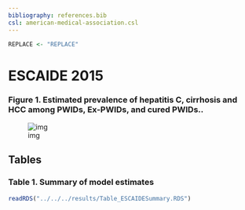---
bibliography: references.bib
csl: american-medical-association.csl
---

```{r, echo=FALSE, strip.white=FALSE}
REPLACE <- "REPLACE"
```

# ESCAIDE 2015

### Figure 1. Estimated prevalence of hepatitis C, cirrhosis and HCC among PWIDs, Ex-PWIDs, and cured PWIDs..
![img](../../../results/Figure_Area.png)

## Tables

### Table 1. Summary of model estimates
```{r, echo=FALSE, strip.white=FALSE}
readRDS("../../../results/Table_ESCAIDESummary.RDS")
```
